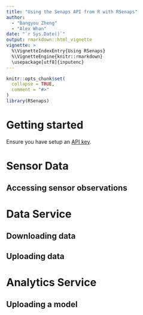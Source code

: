 ```yaml
---
title: "Using the Senaps API from R with RSenaps"
author: 
  - "Bangyou Zheng"
  - "Alex Whan"
date: "`r Sys.Date()`"
output: rmarkdown::html_vignette
vignette: >
  %\VignetteIndexEntry{Using RSenaps}
  %\VignetteEngine{knitr::rmarkdown}
  \usepackage[utf8]{inputenc}
---
```


```r
knitr::opts_chunk$set(
  collapse = TRUE,
  comment = "#>"
)
library(RSenaps)
```

# Getting started

Ensure you have setup an [API key](https://github.com/csiro-crop-informatics/rsenaps#authentication).

# Sensor Data

## Accessing sensor observations


# Data Service

## Downloading data

## Uploading data

# Analytics Service

## Uploading a model